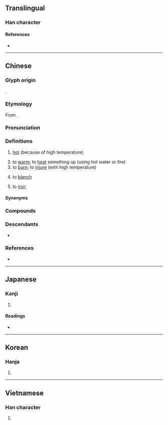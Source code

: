 {{also|烫}}
{{character info}}
==Translingual==

===Han character===
{{Han char|rn=86|rad=火|as=12|sn=16|four=36809|canj=EHF|ids=⿱湯火}}

====References====
* {{Han ref|kx=0684.010|dkj=19435|dj=1096.040|hdz=32238.030|uh=71D9|ud=29145|bh=BF53|bd=48979}}

----

==Chinese==
{{zh-forms|s=烫}}

===Glyph origin===
{{Han etym}}
{{Han compound|湯|火|ls=psc|c1=p|c2=s}}.

===Etymology===
From {{och-l|湯|hot water|id=1}}.

===Pronunciation===
{{zh-pron
|m=tàng
|c=tong3
|h=pfs=
|j=ton3
|md=táung/táuk/tâung
|md_note=táung, táuk - to put into boiling water, to scald; tâung - to heat up, to warm
|mn=ml,tw,sg:thǹg/thòng
|mn_note=thǹg - vernacular; thòng - literary
|mn-t=teng3
|w=2thaan
|oc=y
|cat=a,v
}}

===Definitions===
{{zh-hanzi}}

# [[hot]] (because of high temperature)
#: {{zh-x|洗澡 水 太 燙 了。|The bathwater is too '''hot'''.}}
# to [[warm]]; to [[heat]] something up (using hot water or fire)
# to [[burn]]; to [[injure]] (with high temperature)
#: {{zh-x|我 的 手 被 蒸汽 燙傷。|My hand was '''burned''' by steam.}}
# {{lb|zh|cooking}} to [[blanch]]
# {{lb|zh|Cantonese}} to [[iron]]
#: {{zh-x|燙 恤衫|to '''iron''' a shirt|C}}

====Synonyms====
{{zh-dial}}
{{zh-dial|熨}}

===Compounds===
{{zh-der|光燙|冷燙|洗燙|滾燙|火燙|燙傷|燙手|燙手山芋|燙花|燙蠟|燙酒|燙金|燙馬|燙髮|燙麵|發燙|電燙|燙衫}}

===Descendants===
* {{desc|bor=1|za|dangq|t=to iron}}

===References===
* {{R:yue:Hanzi}}

{{zh-cat|Elementary}}

----

==Japanese==

===Kanji===
{{ja-kanji|grade=|rs=火12}}

# {{rfdef|ja|sort=火12}}

====Readings====
* {{ja-readings|on=[[とう]] (tō), [[どう]] (dō)|kun=[[あたためる]] (atatameru)}}

----

==Korean==

===Hanja===
{{ko-hanja|hangeul=탕|eumhun=|rv=tang|mr=t'ang|y=thang}}

# {{rfdef|ko|sort=火12}}

----

==Vietnamese==

===Han character===
{{vi-readings|reading=nãng, năng, nắng|rs=火12}}

# {{rfdef|vi|sort=火12}}